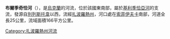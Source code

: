 '''布爾季奇恰河'''（{{lang-uk|Буртиччя}}），是[[烏克蘭|烏克蘭]]的河流，位於該國東南部，屬於[[基利季恰亞河|基利季恰亞河]]的支流，發源自[[別列斯托韋_(別爾江斯克區)|別列斯托韋]]以西，流經[[扎波羅熱州|扎波羅熱州]]，河口處在[[索菲伊夫卡_(別爾江斯克區)|索菲伊夫卡]]南部，河道全長25公里，流域面積166平方公里。

{{DEFAULTSORT:Буртиччя}}
[[Category:扎波羅熱州河流|Category:扎波羅熱州河流]]


{{Ukraine-river-stub}}